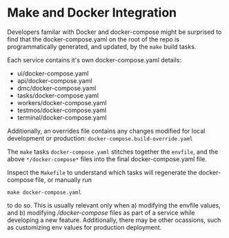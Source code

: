 
# Make and Docker Integration

Developers familar with Docker and docker-compose might be surprised to find that the docker-compose.yaml on the root of the repo is programmatically generated, and updated,
by the `make` build tasks.

Each service contains it's own docker-compose.yaml details:
- ui/docker-compose.yaml
- api/docker-compose.yaml
- dmc/docker-compose.yaml
- tasks/docker-compose.yaml
- workers/docker-compose.yaml
- testmos/docker-compose.yaml
- terminal/docker-compose.yaml

Additionally, an overrides file contains any changes modified for local development or production:
`docker-compose.build-override.yaml`

The `make` tasks `docker-compose.yaml` stitches together the `envfile`, and the above `*/docker-compose*` files into the final docker-compose.yaml file.

Inspect the `Makefile` to understand which tasks will regenerate the docker-compose file, or manually run
```
make docker-compose.yaml
```

to do so. This is usually relevant only when a) modifying the envfile values, and b) modifying */docker-compose* files as part of a service while developing a new feature.
Additionally, there may be other ocassions, such as customizing env values for production deployment.


